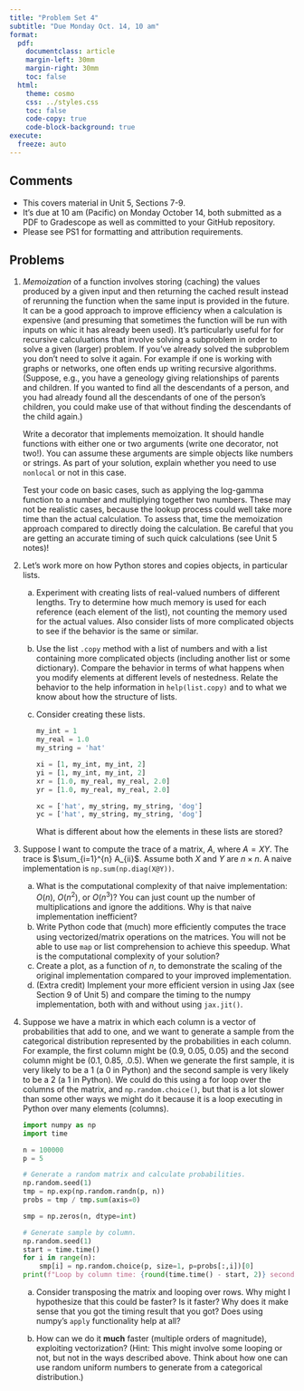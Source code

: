 ```yaml
---
title: "Problem Set 4"
subtitle: "Due Monday Oct. 14, 10 am"
format:
  pdf:
    documentclass: article
    margin-left: 30mm
    margin-right: 30mm
    toc: false
  html:
    theme: cosmo
    css: ../styles.css
    toc: false
    code-copy: true
    code-block-background: true
execute:
  freeze: auto
---
```



## Comments

- This covers material in Unit 5, Sections 7-9.
- It's due at 10 am (Pacific) on Monday October 14, both submitted as a PDF to Gradescope as well as committed to your GitHub repository.
- Please see PS1 for formatting and attribution requirements.

## Problems


1. *Memoization* of a function involves storing (caching) the values produced by a given input and then returning the cached result instead of rerunning the function when the same input is provided in the future. It can be a good approach to improve efficiency when a calculation is expensive (and presuming that sometimes the function will be run with inputs on whic it has already been used). It's particularly useful for for recursive calculuations that involve solving a subproblem in order to solve a given (larger) problem. If you've already solved the subproblem you don't need to solve it again. For example if one is working with graphs or networks, one often ends up writing recursive algorithms. (Suppose, e.g., you have a geneology giving relationships of parents and children. If you wanted to find all the descendants of a person, and you had already found all the descendants of one of the person's children, you could make use of that without finding the descendants of the child again.)

   Write a decorator that implements memoization. It should handle functions with either one or two arguments (write one decorator, not two!). You can assume these arguments are simple objects like numbers or strings. As part of your solution, explain whether you need to use `nonlocal` or not in this case. 

   Test your code on basic cases, such as applying the log-gamma function to a number and multiplying together two numbers. These may not be realistic cases, because the lookup process could well take more time than the actual calculation. To assess that, time the memoization approach compared to directly doing the calculation. Be careful that you are getting an accurate timing of such quick calculations (see Unit 5 notes)! 

2. Let's work more on how Python stores and copies objects, in particular lists.

   a. Experiment with creating lists of real-valued numbers of different lengths. Try to determine how much memory is used for each reference (each element of the list), not counting the memory used for the actual values. Also consider lists of more complicated objects to see if the behavior is the same or similar. 

   b. Use the list `.copy` method with a list of numbers and with a list containing more complicated objects (including another list or some dictionary). Compare the behavior in terms of what happens when you modify elements at different levels of nestedness. Relate the behavior to the help information in `help(list.copy)` and to what we know about how the structure of lists.

   c. Consider creating these lists.

      ```python
      my_int = 1
      my_real = 1.0
      my_string = 'hat'

      xi = [1, my_int, my_int, 2]
      yi = [1, my_int, my_int, 2]
      xr = [1.0, my_real, my_real, 2.0]
      yr = [1.0, my_real, my_real, 2.0]

      xc = ['hat', my_string, my_string, 'dog']
      yc = ['hat', my_string, my_string, 'dog']
      ```

      What is different about how the elements in these lists are stored?

3. Suppose I want to compute the trace of a matrix, $A$, where $A=XY$. The trace is $\sum_{i=1}^{n} A_{ii}$. Assume both $X$ and $Y$ are $n \times n$. A naive implementation is `np.sum(np.diag(X@Y))`.

   a. What is the computational complexity of that naive implementation: $O(n)$, $O(n^2)$, or $O(n^3)$? You can just count up the number of multiplications and ignore the additions. Why is that naive implementation inefficient?
   b. Write Python code that (much) more eﬀiciently computes the trace using vectorized/matrix operations on the matrices. You will not be able to use `map` or list comprehension to achieve this speedup. What is the computational complexity of your solution?
   c. Create a plot, as a function of $n$, to demonstrate the scaling of the original implementation compared to your improved implementation.
   d. (Extra credit) Implement your more efficient version in using Jax (see Section 9 of Unit 5) and compare the timing to the numpy implementation, both with and without using `jax.jit()`.

4. Suppose we have a matrix in which each column is a vector
of probabilities that add to one, and we want to generate a sample from
the categorical distribution represented by the probabilities in each column.
For example, the first column might be (0.9, 0.05, 0.05)
and the second column might be (0.1, 0.85, .0.5). When we generate the
first sample, it is very likely to be a 1 (a 0 in Python) and the second sample is very
likely to be a 2 (a 1 in Python). We could do this using a for loop over the columns of the
matrix, and `np.random.choice()`, but that is a lot slower than some
other ways we might do it because it is a loop executing in Python over many
elements (columns).

   ```python
   import numpy as np
   import time

   n = 100000
   p = 5

   # Generate a random matrix and calculate probabilities.
   np.random.seed(1)
   tmp = np.exp(np.random.randn(p, n))
   probs = tmp / tmp.sum(axis=0)

   smp = np.zeros(n, dtype=int)

   # Generate sample by column.
   np.random.seed(1)
   start = time.time()
   for i in range(n):
       smp[i] = np.random.choice(p, size=1, p=probs[:,i])[0]
   print(f"Loop by column time: {round(time.time() - start, 2)} seconds.")
   ```

   a. Consider transposing the matrix and looping over rows. Why might I hypothesize that this could be faster? Is it faster? Why does it make sense that you got the timing result that you got? Does using numpy's `apply` functionality help at all?

   b. How can we do it **much** faster (multiple orders of magnitude), exploiting vectorization? (Hint: This might involve some looping or not, but not in the ways described above. Think about how one can use random uniform numbers to generate from a categorical distribution.)



